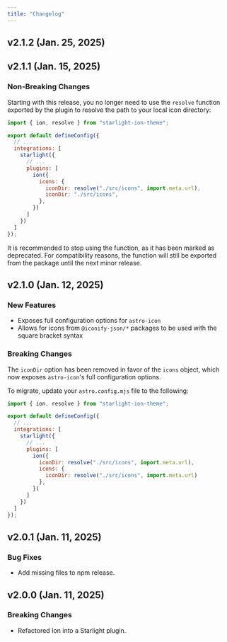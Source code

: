 ```yaml
---
title: "Changelog"
---
```


## v2.1.2 (Jan. 25, 2025)

## v2.1.1 (Jan. 15, 2025)

### Non-Breaking Changes

Starting with this release, you no longer need to use the `resolve` function exported by the plugin to resolve the path to your local icon directory:

```js del={11} ins={12}
import { ion, resolve } from "starlight-ion-theme";

export default defineConfig({
  // ...
  integrations: [
    starlight({
      // ...
      plugins: [
        ion({
          icons: {
            iconDir: resolve("./src/icons", import.meta.url),
            iconDir: "./src/icons",
          },
        })
      ]
    })
  ]
});
```

It is recommended to stop using the function, as it has been marked as deprecated. For compatibility reasons, the function will still be exported from the package until the next minor release.

## v2.1.0 (Jan. 12, 2025)

### New Features

- Exposes full configuration options for `astro-icon`
- Allows for icons from `@iconify-json/*` packages to be used with the square bracket syntax

### Breaking Changes

The `iconDir` option has been removed in favor of the `icons` object, which now exposes `astro-icon`'s full configuration options.

To migrate, update your `astro.config.mjs` file to the following:

```js del={10} ins={11-13}
import { ion, resolve } from "starlight-ion-theme";

export default defineConfig({
  // ...
  integrations: [
    starlight({
      // ...
      plugins: [
        ion({
          iconDir: resolve("./src/icons", import.meta.url),
          icons: {
            iconDir: resolve("./src/icons", import.meta.url)
          },
        })
      ]
    })
  ]
});
```

## v2.0.1 (Jan. 11, 2025)
### Bug Fixes
- Add missing files to npm release.

## v2.0.0 (Jan. 11, 2025)

### Breaking Changes
- Refactored Ion into a Starlight plugin.